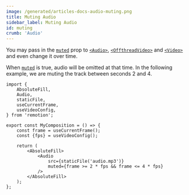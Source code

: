 ```yaml
---
image: /generated/articles-docs-audio-muting.png
title: Muting Audio
sidebar_label: Muting Audio
id: muting
crumb: 'Audio'
---
```



You may pass in the [`muted`](/docs/audio#muted) prop to [`<Audio>`](/docs/audio), [`<OffthreadVideo>`](/docs/offthreadvideo) and [`<Video>`](/docs/video) and even change it over time.

When [`muted`](/docs/audio#muted) is true, audio will be omitted at that time. In the following example, we are muting the track between seconds 2 and 4.

```tsx twoslash {9}
import {
	AbsoluteFill,
	Audio,
	staticFile,
	useCurrentFrame,
	useVideoConfig,
} from 'remotion';

export const MyComposition = () => {
	const frame = useCurrentFrame();
	const {fps} = useVideoConfig();

	return (
		<AbsoluteFill>
			<Audio
				src={staticFile('audio.mp3')}
				muted={frame >= 2 * fps && frame <= 4 * fps}
			/>
		</AbsoluteFill>
	);
};
```
